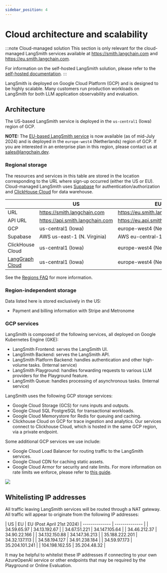 ```yaml
---
sidebar_position: 4
---
```


# Cloud architecture and scalability

:::note Cloud-managed solution
This section is only relevant for the cloud-managed LangSmith services available at https://smith.langchain.com and https://eu.smith.langchain.com.

For information on the self-hosted LangSmith solution, please refer to the [self-hosted documentation](../self_hosting/).
:::

LangSmith is deployed on Google Cloud Platform (GCP) and is designed to be highly scalable. Many customers run production workloads on LangSmith for both LLM application observability and evaluation.

## Architecture

The US-based LangSmith service is deployed in the `us-central1` (Iowa) region of GCP.

**NOTE:** The [EU-based LangSmith service](https://eu.smith.langchain.com) is now available (as of mid-July 2024) and is deployed in the `europe-west4` (Netherlands) region of GCP.
If you are interested in an enterprise plan in this region, please contact us at sales@langchain.dev.

### Regional storage

The resources and services in this table are stored in the location corresponding to the URL where sign-up occurred (either the US or EU).
Cloud-managed LangSmith uses [Supabase](https://supabase.com) for authentication/authorization and [ClickHouse Cloud](https://clickhouse.com/cloud) for data warehouse.

|                                       | US                              | EU                                 |
| ------------------------------------- | ------------------------------- | ---------------------------------- |
| URL                                   | https://smith.langchain.com     | https://eu.smith.langchain.com     |
| API URL                               | https://api.smith.langchain.com | https://eu.api.smith.langchain.com |
| GCP                                   | us-central1 (Iowa)              | europe-west4 (Netherlands)         |
| Supabase                              | AWS us-east-1 (N. Virginia)     | AWS eu-central-1 (Germany)         |
| ClickHouse Cloud                      | us-central1 (Iowa)              | europe-west4 (Netherlands)         |
| [LangGraph Cloud](../langgraph_cloud) | us-central1 (Iowa)              | europe-west4 (Netherlands)         |

See the [Regions FAQ](./regions_faq) for more information.

### Region-independent storage

Data listed here is stored exclusively in the US:

- Payment and billing information with Stripe and Metronome

### GCP services

LangSmith is composed of the following services, all deployed on Google Kubernetes Engine (GKE):

- LangSmith Frontend: serves the LangSmith UI.
- LangSmith Backend: serves the LangSmith API.
- LangSmith Platform Backend: handles authentication and other high-volume tasks. (Internal service)
- LangSmith Playground: handles forwarding requests to various LLM providers for the Playground feature.
- LangSmith Queue: handles processing of asynchronous tasks. (Internal service)

LangSmith uses the following GCP storage services:

- Google Cloud Storage (GCS) for runs inputs and outputs.
- Google Cloud SQL PostgreSQL for transactional workloads.
- Google Cloud Memorystore for Redis for queuing and caching.
- Clickhouse Cloud on GCP for trace ingestion and analytics. Our services connect to Clickhouse Cloud, which is hosted in the same GCP region, via a private endpoint.

Some additional GCP services we use include:

- Google Cloud Load Balancer for routing traffic to the LangSmith services.
- Google Cloud CDN for caching static assets.
- Google Cloud Armor for security and rate limits. For more information on rate limits we enforce, please refer to [this guide](../administration/concepts#rate-limits).

![](./cloud-arch.png)

## Whitelisting IP addresses

All traffic leaving LangSmith services will be routed through a NAT gateway. All traffic will appear to originate from the following IP addresses:

| US             | EU             | EU (Post April 21st 2024)
| -------------- | -------------- |
| 34.59.65.97    | 34.13.192.67   |
| 34.67.51.221   | 34.147.105.64  |
| 34.46.212.37   | 34.90.22.166   |
| 34.132.150.88  | 34.147.36.213  |
| 35.188.222.201 | 34.32.137.113  |
| 34.58.194.127  | 34.91.238.184  |
| 34.59.97.173   | 35.204.101.241 |
| 104.198.162.55 | 35.204.48.32   |

It may be helpful to whitelist these IP addresses if connecting to your own AzureOpenAI service or other endpoints that may be required by the Playground or Online Evaluation.
